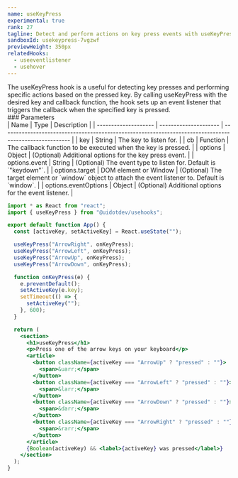 ```yaml
---
name: useKeyPress
experimental: true
rank: 27
tagline: Detect and perform actions on key press events with useKeyPress.
sandboxId: usekeypress-7vgzwf
previewHeight: 350px
relatedHooks:
  - useeventlistener
  - usehover
---
```



<HookDescription name={frontmatter.name}>
  The useKeyPress hook is a useful for detecting key presses and performing
  specific actions based on the pressed key. By calling useKeyPress with the
  desired key and callback function, the hook sets up an event listener that
  triggers the callback when the specified key is pressed.
</HookDescription>

<div class="reference">
  ### Parameters

  <div class="table-container">
  | Name                 | Type                  | Description                                                                                            |
  | -------------------- | --------------------- | ------------------------------------------------------------------------------------------------------ |
  | key                  | String                | The key to listen for.                                                                                 |
  | cb                   | Function              | The callback function to be executed when the key is pressed.                                          |
  | options              | Object                | (Optional) Additional options for the key press event.                                                 |
  | options.event        | String                | (Optional) The event type to listen for. Default is `"keydown"`.                                       |
  | options.target       | DOM element or Window | (Optional) The target element or `window` object to attach the event listener to. Default is `window`. |
  | options.eventOptions | Object                | (Optional) Additional options for the event listener.                                                  |
  </div>
</div>

<CodePreview
  sandboxId={frontmatter.sandboxId}
  previewHeight={frontmatter.previewHeight}
/>

<StaticCodeContainer>

```jsx
import * as React from "react";
import { useKeyPress } from "@uidotdev/usehooks";

export default function App() {
  const [activeKey, setActiveKey] = React.useState("");

  useKeyPress("ArrowRight", onKeyPress);
  useKeyPress("ArrowLeft", onKeyPress);
  useKeyPress("ArrowUp", onKeyPress);
  useKeyPress("ArrowDown", onKeyPress);

  function onKeyPress(e) {
    e.preventDefault();
    setActiveKey(e.key);
    setTimeout(() => {
      setActiveKey("");
    }, 600);
  }

  return (
    <section>
      <h1>useKeyPress</h1>
      <p>Press one of the arrow keys on your keyboard</p>
      <article>
        <button className={activeKey === "ArrowUp" ? "pressed" : ""}>
          <span>&uarr;</span>
        </button>
        <button className={activeKey === "ArrowLeft" ? "pressed" : ""}>
          <span>&larr;</span>
        </button>
        <button className={activeKey === "ArrowDown" ? "pressed" : ""}>
          <span>&darr;</span>
        </button>
        <button className={activeKey === "ArrowRight" ? "pressed" : ""}>
          <span>&rarr;</span>
        </button>
      </article>
      {Boolean(activeKey) && <label>{activeKey} was pressed</label>}
    </section>
  );
}
```

</StaticCodeContainer>

